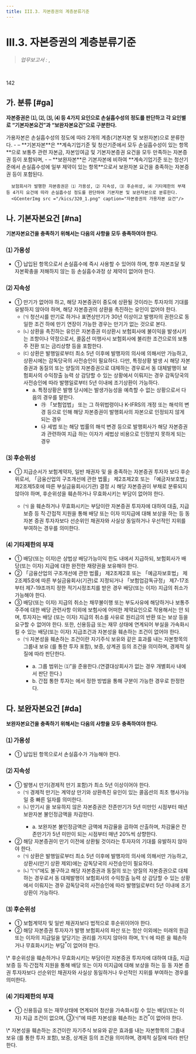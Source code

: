 ```yaml
---
title: III.3. 자본증권의 계층분류기준
---
```


# III.3. 자본증권의 계층분류기준

> _업무보고서 :_ <OverlayDemo id ="AI717"/>, <OverlayDemo id ="AI718"/>
<br/>

<Cl>142</Cl>

## 가. 분류 [#ga]
**자본증권은 ⑴<OverlayDemo id="가용성" />, ⑵<OverlayDemo id="지속성" />, ⑶<OverlayDemo id="후순위성" />, ⑷<OverlayDemo id="기타제한의부재" /> 등 4가지 요인으로 손실흡수성의 정도를 판단하고 각 요인별로 “기본자본요건”과 “보완자본요건”으로 구분한다.**

<Accordion multiple activeIndex={[]}>
<AccordionTab header="가용자본 계층분류  (2023 금융감독개론)">
      가용자본은 손실흡수성의 정도에 따라 2개의 계층(기본자본 및 보완자본)으로 분류한다.
      - – **기본자본**은 **계속기업기준 및 청산기준에서 모두 손실흡수성이 있는 항목**으로 보통주 관련 자본금, 자본잉여금 및 기본자본증권 요건을 모두 만족하는 자본증권 등이 포함되며,
      - – **보완자본**은 기본자본에 비하여 **계속기업기준 또는 청산기준에서 손실흡수성에 일부 제약이 있는 항목**으로서 보완자본 요건을 충족하는 자본증권 등이 포함된다.

      보험회사가 발행한 자본증권은 ⑴ 가용성, ⑵ 지속성, ⑶ 후순위성, ⑷ 기타제한의 부재 등 4가지 요건에 따라 손실흡수성 정도를 판단하여 기본자본 및 보완자본으로 분류한다.
      <GCenterImg src ="/kics/320_1.png" caption="자본증권의 가용자본 요건"/>
</AccordionTab>
</Accordion>

## 나. 기본자본요건 [#na]
**기본자본요건을 충족하기 위해서는 다음의 사항을 모두 충족하여야 한다.**

### ⑴ 가용성
- ① 납입된 항목으로서 손실흡수에 즉시 사용할 수 있어야 하며, 향후 자본조달 및 자본확충을 저해하지 않는 등 손실흡수과정 상 제약이 없어야 한다.


### ⑵ 지속성
- ① 만기가 없어야 하고, 해당 자본증권이 중도에 상환될 것이라는 투자자의 기대를 유발하지 않아야 하며, 해당 자본증권의 상환을 촉진하는 유인이 없어야 한다.
  - ㈀ 청산시를 만기로 하거나 표면상만기가 30년 이상이고 발행자의 권한으로 동일한 조건 하에 만기 연장이 가능한 경우는 만기가 없는 것으로 본다.
  - ㈁ 상환을 촉진하는 유인은 자본증권 미상환시 보험회사에 불이익을 발생시키는 조항이나 약정으로서, 콜옵션 미행사시 보험회사에 불리한 조건으로의 보통주 전환 또는 금리상향 등을 포함한다.
  - ㈂ 상환은 발행일로부터 최소 5년 이후에 발행자의 의사에 의해서만 가능하고, 상환시에는 감독당국의 사전승인이 필요하다. 다만, 특정상황 발생 시 해당 자본증권과 동질의 또는 양질의 자본증권으로 대체하는 경우로서 동 대체발행이 보험회사의 수익창출 능력 상 감당할 수 있는 상황에서 이뤄지는 경우 감독당국의 사전승인에 따라 발행일로부터 5년 이내에 조기상환이 가능하다.
    - a. 특정상황은 발행 당시에는 발생가능성을 예측할 수 없는 상황으로서 다음의 경우를 말한다.
      - ㉮  「보험업법」 또는 그 하위법령이나 K-IFRS의 개정 또는 해석의 변경 등으로 인해 해당 자본증권이 발행회사의 자본으로 인정되지 않게 되는 경우
      - ㉯ 세법 또는 해당 법률의 해석 변경 등으로 발행회사가 해당 자본증권과 관련하여 지급 하는 이자가 세법상 비용으로 인정받지 못하게 되는 경우

### ⑶ 후순위성
- ① 지급순서가 보험계약자, 일반 채권자 및 <OverlayDemo id="330_다"/>을 충족하는 자본증권 투자자 보다 후순위로서, 「금융산업의 구조개선에 관한 법률」 제2조제2호 또는 「예금자보호법」 제2조제5호에 따른 부실금융회사(기관) 결정 시 해당 자본증권이 부채로 분류되지 않아야 하며, 후순위성을 훼손하거나 무효화시키는 부담이 없어야 한다.
  - ㈀ <OverlayDemo id="후순위성"/>을 훼손하거나 무효화시키는 부담이란 자본증권 투자자에 대하여 대출, 지급 보증 등 직·간접적 지원을 통해 배당 또는 이자 미지급에 대해 보상을 하는 등 동 자본 증권 투자자보다 선순위인 채권자와 사실상 동일하거나 우선적인 지위를 부여하는 경우를 의미한다.

### ⑷ 기타제한의 부재
- ① 배당(또는 이자)은 상법상 배당가능이익 한도 내에서 지급하되, 보험회사가 배당(또는 이자) 지급에 대한 완전한 재량권을 보유해야 한다.
- ② 「금융산업의 구조개선에 관한 법률」 제2조제2호 또는 「예금자보호법」 제2조제5호에 따른 부실금융회사(기관)로 지정되거나 「보험업감독규정」 제7-17조부터 제7-19조까지 정한 적기시정조치를 받은 경우 배당(또는 이자) 지급의 취소가 가능해야 한다.
- ③ 배당(또는 이자) 지급의 취소는 채무불이행 또는 부도사유에 해당하거나 보통주 주주에 대한 배당 관련사항 이외에 보험사에 어떠한 제약요인으로 작용해서는 안 되며, 투자자는 배당 (또는 이자) 지급의 취소를 사유로 원리금의 반환 또는 보상 등을 요구할 수 없어야 한다. 또한, 신용등급 또는 재무 상태에 연계되어 부실을 가속화시킬 수 있는 배당(또는 이자) 지급조건과 자본성을 훼손하는 조건이 없어야 한다.
  - ㈀ 자본성을 훼손하는 조건이란 자기주식 보유와 같은 효과를 내는 자본항목의 그룹내 보유 (<OverlayDemo id="간접투자기구"/>를 통한 투자 포함), 보증, 상계권 등의 조건을 의미하며, 경제적 실질에 따라 판단한다.
    - a. 그룹 범위는 <OverlayDemo id="130_가"/>⑴”을 준용한다.(연결대상회사가 없는 경우 개별회사 내에서 판단 한다.)
    - b. 간접   통한 투자는 <OverlayDemo id="414"/>에서 정한 방법을 통해 구분이 가능한 경우로 한정한다.

## 다. 보완자본요건 [#da]
**보완자본요건을 충족하기 위해서는 다음의 사항을 모두 충족하여야 한다.**

### ⑴ 가용성
- ① 납입된 항목으로서 손실흡수가 가능해야 한다.

### ⑵ 지속성
- ① 발행시 만기(경제적 만기 포함)가 최소 5년 이상이어야 한다.
  - ㈀ 경제적 만기는 계약상 만기와 상환촉진 유인이 있는 콜옵션의 최초 행사가능일 중 빠른 일자를 의미한다.
  - ㈁ 만기시 <OverlayDemo id="지급유예조항" />을 보유하지 않은 자본증권은 잔존만기가 5년 미만인 시점부터 매년 보완자본 불인정금액을 차감한다.
    - a. 보완자본 불인정금액은 <OverlayDemo id="공정가치"/>금액에 차감율을 곱하여 산출하며, 차감율은 잔존만기가 5년 미만이 되는 시점부터 매년 20%씩 상향한다.
- ② 해당 자본증권이 만기 이전에 상환될 것이라는 투자자의 기대를 유발하지 않아야 한다.
  - ㈀ 상환은 발행일로부터 최소 5년 이후에 발행자의 의사에 의해서만 가능하고, 상환시(만기 상환 제외)에는 감독당국의 사전승인이 필요하다.
  - ㈁ “㈀”에도 불구하고 해당 자본증권과 동질의 또는 양질의 자본증권으로 대체하는 경우로서 동 대체발행이 보험회사의 수익창출 능력 상 감당할 수 있는 상황에서 이뤄지는 경우 감독당국의 사전승인에 따라 발행일로부터 5년 이내에 조기상환이 가능하다.

### ⑶ 후순위성
- ① 보험계약자 및 일반 채권자보다 법적으로 후순위이어야 한다.
- ② 해당 자본증권 투자자가 발행 보험회사의 파산 또는 청산 이외에는 미래의 원금 또는 이자의 지급일을 앞당기는 권리를 가지지 않아야 하며, <OverlayDemo id="330_나3"/>1㈀ 에 따른 <OverlayDemo id="후순위성" />을 훼손하거나 무효화시키는 부담$^{*}$이 없어야 한다.
<Cmt>
    \* 후순위성을 훼손하거나 무효화시키는 부담이란 자본증권 투자자에 대하여 대출, 지급 보증 등 직·간접적 지원을 통해 배당 또는 이자 미지급에 대해 보상을 하는 등 동 자본 증권 투자자보다 선순위인 채권자와 사실상 동일하거나 우선적인 지위를 부여하는 경우를 의미한다.
</Cmt>

### ⑷ 기타제한의 부재
- ① 신용등급 또는 재무상태에 연계되어 청산을 가속화시킬 수 있는 배당(또는 이자) 지급 조건이 없으며, <OverlayDemo id="330_나4"/>③㈀”에 따른 자본성을 훼손하는 조건$^{*}$이 없어야 한다.
<Cmt>
     \* 자본성을 훼손하는 조건이란 자기주식 보유와 같은 효과를 내는 자본항목의 그룹내 보유 (<OverlayDemo id="간접투자기구"/>를 통한 투자 포함), 보증, 상계권 등의 조건을 의미하며, 경제적 실질에 따라 판단한다.
</Cmt>
